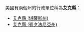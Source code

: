 美國有兩個州的行政單位稱為'''艾克縣'''：
* [[艾克縣_(堪薩斯州)|艾克縣 (堪薩斯州)]]
* [[艾克縣_(賓夕法尼亞州)|艾克縣 (賓夕法尼亞州)]]
{{disambig|A艾克縣|Cat=三字县名消歧义}}